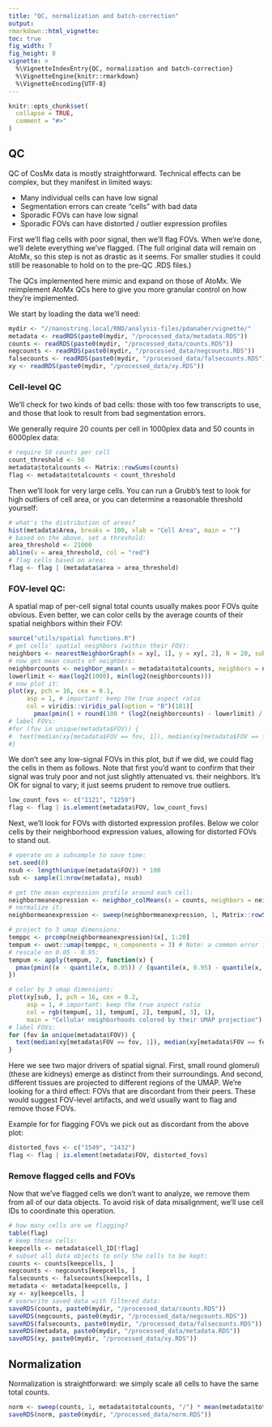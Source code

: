 ```yaml
---
title: "QC, normalization and batch-correction"
output: 
rmarkdown::html_vignette: 
toc: true
fig_width: 7 
fig_height: 8 
vignette: >
  %\VignetteIndexEntry{QC, normalization and batch-correction}
  %\VignetteEngine{knitr::rmarkdown}
  %\VignetteEncoding{UTF-8}
---
```

<style>
p.caption {
  font-size: 1.5em;
}
</style>
```r
knitr::opts_chunk$set(
  collapse = TRUE,
  comment = "#>"
)
```


## QC

QC of CosMx data is mostly straightforward. Technical effects can be complex,
 but they manifest in limited ways:
 
- Many individual cells can have low signal
- Segmentation errors can create "cells" with bad data
- Sporadic FOVs can have low signal
- Sporadic FOVs can have distorted / outlier expression profiles


First we'll flag cells with poor signal, then we'll flag FOVs. 
When we're done, we'll delete everything we've flagged. 
(The full original data will remain on AtoMx, so this step is not as drastic as it seems. 
For smaller studies it could still be reasonable to hold on to the pre-QC .RDS files.)

The QCs implemented here mimic and expand on those of AtoMx. 
We reimplement AtoMx QCs here to give you more granular control on how they're implemented. 

We start by loading the data we'll need:

```r
mydir <- "//nanostring.local/RND/analysis-files/pdanaher/vignette/"
metadata <- readRDS(paste0(mydir, "/processed_data/metadata.RDS")) 
counts <- readRDS(paste0(mydir, "/processed_data/counts.RDS")) 
negcounts <- readRDS(paste0(mydir, "/processed_data/negcounts.RDS")) 
falsecounts <- readRDS(paste0(mydir, "/processed_data/falsecounts.RDS")) 
xy <- readRDS(paste0(mydir, "/processed_data/xy.RDS"))
```

### Cell-level QC

We'll check for two kinds of bad cells: those with too few transcripts to use, 
and those that look to result from bad segmentation errors.

We generally require 20 counts per cell in 1000plex data and 50 counts in 6000plex data:

```r
# require 50 counts per cell 
count_threshold <- 50
metadata$totalcounts <- Matrix::rowSums(counts)
flag <- metadata$totalcounts < count_threshold
```

Then we'll look for very large cells. You can run a Grubb's test to look for high outliers
of cell area, or you can determine a reasonable threshold yourself:

```r
# what's the distribution of areas?
hist(metadata$Area, breaks = 100, xlab = "Cell Area", main = "")
# based on the above, set a threshold:
area_threshold <- 21000
abline(v = area_threshold, col = "red")
# flag cells based on area:
flag <- flag | (metadata$area > area_threshold)
```

### FOV-level QC:

A spatial map of per-cell signal total counts usually makes poor FOVs quite obvious. 
Even better, we can color cells by the average counts of their spatial neighbors 
within their FOV:

```r
source("utils/spatial functions.R")
# get cells' spatial neighbors (within their FOV):
neighbors <- nearestNeighborGraph(x = xy[, 1], y = xy[, 2], N = 20, subset = metadata$FOV)
# now get mean counts of neighbors:
neighborcounts <- neighbor_mean(x = metadata$totalcounts, neighbors = neighbors)
lowerlimit <- max(log2(1000), min(log2(neighborcounts)))
# now plot it:
plot(xy, pch = 16, cex = 0.1, 
     asp = 1, # important: keep the true aspect ratio
     col = viridis::viridis_pal(option = "B")(101)[
       pmax(pmin(1 + round(100 * (log2(neighborcounts) - lowerlimit) / (max(log2(neighborcounts)) - lowerlimit)), 101), 1)])
# label FOVs:
#for (fov in unique(metadata$FOV)) {
#  text(median(xy[metadata$FOV == fov, 1]), median(xy[metadata$FOV == fov, 2]), fov)
#}
```


We don't see any low-signal FOVs in this plot, but if we did, we could flag the cells in them as follows.
Note that first you'd want to confirm that their signal was truly poor and not just slightly attenuated vs. their neighbors. It's OK for signal to vary; it just seems prudent to remove true outliers.

```r
low_count_fovs <- c("1121", "1259") 
flag <- flag | is.element(metadata$FOV, low_count_fovs)
```


Next, we'll look for FOVs with distorted expression profiles. 
Below we color cells by their neighborhood expression values, allowing for distorted FOVs to stand out.

```r

# operate on a subsample to save time:
set.seed(0)
nsub <- length(unique(metadata$FOV)) * 100
sub <- sample(1:nrow(metadata), nsub)

# get the mean expression profile around each cell:
neighbormeanexpression <- neighbor_colMeans(x = counts, neighbors = neighbors[sub, ]) 
# normalize it:
neighbormeanexpression <- sweep(neighbormeanexpression, 1, Matrix::rowSums(neighbormeanexpression), "/")

# project to 3 umap dimensions:
temppc <- prcomp(neighbormeanexpression)$x[, 1:20]
tempum <- uwot::umap(temppc, n_components = 3) # Note: a common error in uwot::umap is resolved with: install.packages("Matrix", type = "source"); install.packages("irlba", type = "source")
# rescale on 0.05 - 0.95:
tempum <- apply(tempum, 2, function(x) {
  pmax(pmin((x - quantile(x, 0.05)) / (quantile(x, 0.95) - quantile(x, 0.05)), .95), 0.05)
})

# color by 3 umap dimensions:
plot(xy[sub, ], pch = 16, cex = 0.2, 
     asp = 1, # important: keep the true aspect ratio
     col = rgb(tempum[, 1], tempum[, 2], tempum[, 3], 1),
     main = "Cellular neighborhoods colored by their UMAP projection")
# label FOVs:
for (fov in unique(metadata$FOV)) {
  text(median(xy[metadata$FOV == fov, 1]), median(xy[metadata$FOV == fov, 2]), fov)
}
```


Here we see two major drivers of spatial signal. First, small round glomeruli (these are kidneys)
 emerge as distinct from their surroundings. And second, different tissues are projected to different
 regions of the UMAP. 
We're looking for a third effect: FOVs that are discordant from their peers. 
These would suggest FOV-level artifacts, and we'd usually want to flag and remove those FOVs. 
 
Example for for flagging FOVs we pick out as discordant from the above plot:

```r
distorted_fovs <- c("1549", "1432") 
flag <- flag | is.element(metadata$FOV, distorted_fovs)
```

### Remove flagged cells and FOVs

Now that we've flagged cells we don't want to analyze, we remove them from all of our data objects. 
To avoid risk of data misalignment, we'll use cell IDs to coordinate this operation. 

```r
# how many cells are we flagging?
table(flag)
# keep these cells:
keepcells <- metadata$cell_ID[!flag]
# subset all data objects to only the cells to be kept:
counts <- counts[keepcells, ]
negcounts <- negcounts[keepcells, ]
falsecounts <- falsecounts[keepcells, ]
metadata <- metadata[keepcells, ]
xy <- xy[keepcells, ]
# overwrite saved data with filtered data:
saveRDS(counts, paste0(mydir, "/processed_data/counts.RDS"))
saveRDS(negcounts, paste0(mydir, "/processed_data/negcounts.RDS"))
saveRDS(falsecounts, paste0(mydir, "/processed_data/falsecounts.RDS"))
saveRDS(metadata, paste0(mydir, "/processed_data/metadata.RDS"))
saveRDS(xy, paste0(mydir, "/processed_data/xy.RDS"))
```

## Normalization

Normalization is straightforward: we simply scale all cells to have the same total counts.

```r
norm <- sweep(counts, 1, metadata$totalcounts, "/") * mean(metadata$totalcounts)
saveRDS(norm, paste0(mydir, "/processed_data/norm.RDS"))
```

